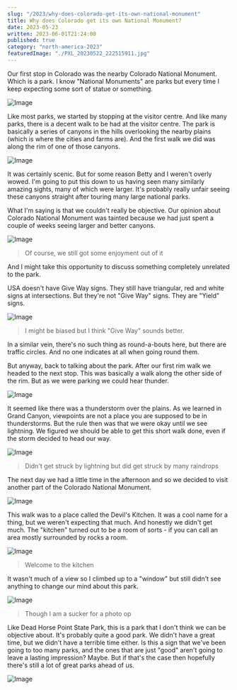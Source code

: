 ```yaml
---
slug: "/2023/why-does-colorado-get-its-own-national-monument"
title: Why does Colorado get its own National Monument?
date: 2023-05-23
written: 2023-06-01T21:24:00
published: true
category: "north-america-2023"
featuredImage: "./PXL_20230522_222515911.jpg"
---
```


Our first stop in Colorado was the nearby Colorado National Monument.  Which is a park.  I know "National Monuments" are parks but every time I keep expecting some sort of statue or something.

![Image](PXL_20230522_225017105.jpg)

Like most parks, we started by stopping at the visitor centre.  And like many parks, there is a decent walk to be had at the visitor centre.  The park is basically a series of canyons in the hills overlooking the nearby plains (which is where the cities and farms are).  And the first walk we did was along the rim of one of those canyons.

![Image](PXL_20230522_213254106.jpg)

It was certainly scenic.  But for some reason Betty and I weren't overly wowed.  I'm going to put this down to us having seen many similarly amazing sights, many of which were larger.  It's probably really unfair seeing these canyons straight after touring many large national parks.

What I'm saying is that we couldn't really be objective.  Our opinion about Colorado National Monument was tainted because we had just spent a couple of weeks seeing larger and better canyons.

![Image](PXL_20230522_212601342.jpg)

> Of course, we still got some enjoyment out of it

And I might take this opportunity to discuss something completely unrelated to the park.

USA doesn't have Give Way signs.  They still have triangular, red and white signs at intersections.  But they're not "Give Way" signs.  They are "Yield" signs.

![Image](PXL_20230522_215942714.jpg)

> I might be biased but I think "Give Way" sounds better.

In a similar vein, there's no such thing as round-a-bouts here, but there are traffic circles.  And no one indicates at all when going round them.

But anyway, back to talking about the park.  After our first rim walk we headed to the next stop.  This was basically a walk along the other side of the rim.  But as we were parking we could hear thunder.

![Image](PXL_20230522_222515911.jpg)

It seemed like there was a thunderstorm over the plains.  As we learned in Grand Canyon, viewpoints are not a place you are supposed to be in thunderstorms.  But the rule then was that we were okay until we see lightning.  We figured we should be able to get this short walk done, even if the storm decided to head our way.

![Image](PXL_20230522_222721758.jpg)

> Didn't get struck by lightning but did get struck by many raindrops

The next day we had a little time in the afternoon and so we decided to visit another part of the Colorado National Monument.

![Image](PXL_20230523_220632726.jpg)

This walk was to a place called the Devil's Kitchen.  It was a cool name for a thing, but we weren't expecting that much.  And honestly we didn't get much.  The "kitchen" turned out to be a room of sorts - if you can call an area mostly surrounded by rocks a room.  

![Image](PXL_20230523_222121657.jpg)

> Welcome to the kitchen

It wasn't much of a view so I climbed up to a "window" but still didn't see anything to change our mind about this park.

![Image](PXL_20230523_222052947.jpg)

> Though I am a sucker for a photo op

Like Dead Horse Point State Park, this is a park that I don't think we can be objective about.  It's probably quite a good park.  We didn't have a great time, but we didn't have a terrible time either.  Is this a sign that we've been going to too many parks, and the ones that are just "good" aren't going to leave a lasting impression?  Maybe.  But if that's the case then hopefully there's still a lot of great parks ahead of us.

![Image](PXL_20230523_222618214.jpg)
